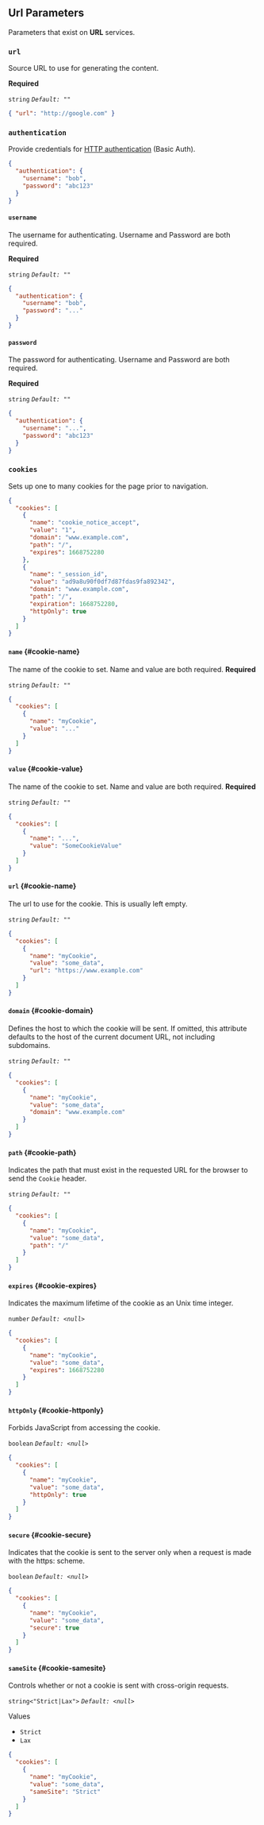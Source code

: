 ## Url Parameters

Parameters that exist on **URL** services.

### `url`

Source URL to use for generating the content.

**Required**

`string`
_`Default: ""`_

```json
{ "url": "http://google.com" }
```

### `authentication`

Provide credentials for [HTTP authentication](https://developer.mozilla.org/en-US/docs/Web/HTTP/Authentication) (Basic Auth).

```json
{
  "authentication": {
    "username": "bob",
    "password": "abc123"
  }
}
```

#### `username`

The username for authenticating. Username and Password are both required.

**Required**

`string`
_`Default: ""`_

```json
{
  "authentication": {
    "username": "bob",
    "password": "..."
  }
}
```

#### `password`

The password for authenticating. Username and Password are both required.

**Required**

`string`
_`Default: ""`_

```json
{
  "authentication": {
    "username": "...",
    "password": "abc123"
  }
}
```

### `cookies`

Sets up one to many cookies for the page prior to navigation.

```json
{
  "cookies": [
    {
      "name": "cookie_notice_accept",
      "value": "1",
      "domain": "www.example.com",
      "path": "/",
      "expires": 1668752280
    },
    {
      "name": "_session_id",
      "value": "ad9a8u90f0df7d87fdas9fa892342",
      "domain": "www.example.com",
      "path": "/",
      "expiration": 1668752280,
      "httpOnly": true
    }
  ]
}
```

#### `name` {#cookie-name}

The name of the cookie to set. Name and value are both required.
**Required**

`string`
_`Default: ""`_

```json
{
  "cookies": [
    {
      "name": "myCookie",
      "value": "..."
    }
  ]
}
```

#### `value` {#cookie-value}

The name of the cookie to set. Name and value are both required.
**Required**

`string`
_`Default: ""`_

```json
{
  "cookies": [
    {
      "name": "...",
      "value": "SomeCookieValue"
    }
  ]
}
```

#### `url` {#cookie-name}

The url to use for the cookie. This is usually left empty.

`string`
_`Default: ""`_

```json
{
  "cookies": [
    {
      "name": "myCookie",
      "value": "some_data",
      "url": "https://www.example.com"
    }
  ]
}
```

#### `domain` {#cookie-domain}

Defines the host to which the cookie will be sent. If omitted, this attribute defaults to the host of the current document URL, not including subdomains.

`string`
_`Default: ""`_

```json
{
  "cookies": [
    {
      "name": "myCookie",
      "value": "some_data",
      "domain": "www.example.com"
    }
  ]
}
```

#### `path` {#cookie-path}

Indicates the path that must exist in the requested URL for the browser to send the `Cookie` header.

`string`
_`Default: ""`_

```json
{
  "cookies": [
    {
      "name": "myCookie",
      "value": "some_data",
      "path": "/"
    }
  ]
}
```

#### `expires` {#cookie-expires}

Indicates the maximum lifetime of the cookie as an Unix time integer.

`number`
_`Default: <null>`_

```json
{
  "cookies": [
    {
      "name": "myCookie",
      "value": "some_data",
      "expires": 1668752280
    }
  ]
}
```

#### `httpOnly` {#cookie-httponly}

Forbids JavaScript from accessing the cookie.

`boolean`
_`Default: <null>`_

```json
{
  "cookies": [
    {
      "name": "myCookie",
      "value": "some_data",
      "httpOnly": true
    }
  ]
}
```

#### `secure` {#cookie-secure}

Indicates that the cookie is sent to the server only when a request is made with the https: scheme.

`boolean`
_`Default: <null>`_

```json
{
  "cookies": [
    {
      "name": "myCookie",
      "value": "some_data",
      "secure": true
    }
  ]
}
```

#### `sameSite` {#cookie-samesite}

Controls whether or not a cookie is sent with cross-origin requests.

`string<"Strict|Lax">`
_`Default: <null>`_

Values
- `Strict`
- `Lax`

```json
{
  "cookies": [
    {
      "name": "myCookie",
      "value": "some_data",
      "sameSite": "Strict"
    }
  ]
}
```
